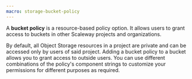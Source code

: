```yaml
---
macro: storage-bucket-policy
---
```


A **bucket policy** is a resource-based policy option. It allows users to grant access to buckets in other Scaleway projects and organizations. 

By default, all Object Storage resources in a project are private and can be accessed only by users of said project. Adding a bucket policy to a bucket allows you to grant access to outside users. You can use different combinations of the policy's component strings to customize your permissions for different purposes as required.